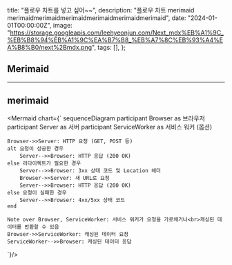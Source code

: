 
  title: "플로우 차트를 넣고 싶어~~",
  description: "플로우 차트 merimaid merimaidmerimaidmerimaidmerimaidmerimaidmerimaid",
  date: "2024-01-01T00:00:00Z",
  image:
    "https://storage.googleapis.com/leehyeonjun.com/Next_mdx%EB%A1%9C_%EB%B8%94%EB%A1%9C%EA%B7%B8_%EB%A7%8C%EB%93%A4%EA%B8%B0/next%2Bmdx.png",
  tags: [],
};

## Merimaid

---
## merimaid

<Mermaid chart={`
  sequenceDiagram
    participant Browser as 브라우저
    participant Server as 서버
    participant ServiceWorker as 서비스 워커 (옵션)

    Browser->>Server: HTTP 요청 (GET, POST 등)
    alt 요청이 성공한 경우
        Server-->>Browser: HTTP 응답 (200 OK)
    else 리다이렉트가 필요한 경우
        Server-->>Browser: 3xx 상태 코드 및 Location 헤더
        Browser->>Server: 새 URL로 요청
        Server-->>Browser: HTTP 응답 (200 OK)
    else 요청이 실패한 경우
        Server-->>Browser: 4xx/5xx 상태 코드
    end

    Note over Browser, ServiceWorker: 서비스 워커가 요청을 가로채거나<br>캐싱된 데이터를 반환할 수 있음
    Browser->>ServiceWorker: 캐싱된 데이터 요청
    ServiceWorker-->>Browser: 캐싱된 데이터 응답
`}/>
